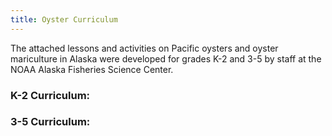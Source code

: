 ```yaml
---
title: Oyster Curriculum
---
```


The attached lessons and activities on Pacific oysters and oyster mariculture in Alaska were developed for grades K-2 and 3-5 by staff at the NOAA Alaska Fisheries Science Center.


### K-2 Curriculum:

### 3-5 Curriculum:
